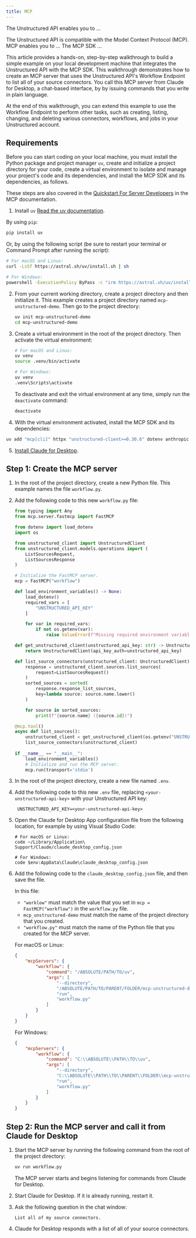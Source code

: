 ```yaml
---
title: MCP
---
```


The Unstructured API enables you to ... 

The Unstructured API is compatible with the Model Context Protocol (MCP). 
MCP enables you to ... 
The MCP SDK ...

This article provides a hands-on, step-by-step walkthrough to build a simple example on your local development machine 
that integrates the Unstructured API with the MCP SDK. This walkthrough demonstrates how to create an MCP server that uses the 
Unstructured API's Workflow Endpoint to list all of your source connectors. You call this MCP server from Claude for Desktop, a chat-based interface, by 
by issuing commands that you write in plain language.

At the end of this walkthrough, you can extend this example to use the Workflow Endpoint to perform other tasks, such as creating, listing, changing, and 
deleting various connectors, workflows, and jobs in your Unstructured account.

## Requirements

Before you can start coding on your local machine, you must install the Python package and project manager `uv`, 
create and initialize a project directory for your code, create a virtual environment to isolate and manage your 
project's code and its dependencies, and install the MCP SDK and its dependencies, as follows.

These steps are also covered in the [Quickstart For Server Developers](https://modelcontextprotocol.io/quickstart/server) in the 
MCP documentation.

1. Install `uv` [Read the uv documentation](https://docs.astral.sh/uv/).

  By using `pip`:

  ```bash
  pip install uv
  ```

  Or, by using the following script (be sure to restart your terminal or Command Prompt after running the script):

  ```bash
  # For macOS and Linux:
  curl -LsSf https://astral.sh/uv/install.sh | sh

  # For Windows:
  powershell -ExecutionPolicy ByPass -c "irm https://astral.sh/uv/install.ps1 | iex"
  ```

2. From your current working directory, create a project directory and then initialize it. This example creates a 
   project directory named `mcp-unstructured-demo`. Then go to the project directory:

   ```bash
   uv init mcp-unstructured-demo
   cd mcp-unstructured-demo
   ```

3. Create a virtual environment in the root of the project directory. Then activate the virtual environment:

   ```bash
   # For macOS and Linux:
   uv venv
   source .venv/bin/activate

   # For Windows:
   uv venv
   .venv\Scripts\activate
   ```

   To deactivate and exit the virtual environment at any time, simply run the `deactivate` command:

   ```bash
   deactivate
   ```

4. With the virtual environment activated, install the MCP SDK and its dependencies:

  ```bash
  uv add "mcp[cli]" httpx "unstructured-client>=0.30.6" dotenv anthropic
  ```

5. [Install Claude for Desktop](https://claude.ai/download).

## Step 1: Create the MCP server

1. In the root of the project directory, create a new Python file. This example names the file `workflow.py`.
2. Add the following code to this new `workflow.py` file:

   ```python
   from typing import Any 
   from mcp.server.fastmcp import FastMCP

   from dotenv import load_dotenv
   import os

   from unstructured_client import UnstructuredClient
   from unstructured_client.models.operations import (
       ListSourcesRequest,
       ListSourcesResponse
   )

   # Initialize the FastMCP server.
   mcp = FastMCP("workflow")

   def load_environment_variables() -> None:
       load_dotenv()
       required_vars = [
           "UNSTRUCTURED_API_KEY"
       ]

       for var in required_vars:
           if not os.getenv(var):
               raise ValueError(f"Missing required environment variable: {var}")

   def get_unstructured_client(unstructured_api_key: str) -> UnstructuredClient:
       return UnstructuredClient(api_key_auth=unstructured_api_key)

   def list_source_connectors(unstructured_client: UnstructuredClient) -> None:
       response = unstructured_client.sources.list_sources(
           request=ListSourcesRequest()
       )
       sorted_sources = sorted(
           response.response_list_sources, 
           key=lambda source: source.name.lower()
       )

       for source in sorted_sources:
           print(f"{source.name} ({source.id})")

   @mcp.tool()
   async def list_sources():
       unstructured_client = get_unstructured_client(os.getenv("UNSTRUCTURED_API_KEY"))
       list_source_connectors(unstructured_client)
       
   if __name__ == "__main__":
       load_environment_variables()
       # Initialize and run the MCP server.
       mcp.run(transport='stdio')
   ```

3. In the root of the project directory, create a new file named `.env`.
4. Add the following code to this new `.env` file, replacing `<your-unstructured-api-key>` with your Unstructured API key:

   ```text
    UNSTRUCTURED_API_KEY=<your-unstructured-api-key>
   ```

5. Open the Claude for Desktop App configuration file from the following location, for example by using Visual Studio Code:

   ```text
   # For macOS or Linux:
   code ~/Library/Application\ Support/Claude/claude_desktop_config.json

   # For Windows:
   code $env:AppData\Claude\claude_desktop_config.json
   ```

6. Add the following code to the `claude_desktop_config.json` file, and then save the file.

   In this file:

   - `"worklow"` must match the value that you set in `mcp = FastMCP("workflow")` in the `workflow.py` file.
   - `mcp_unstructured-demo` must match the name of the project directory that you created.
   - `"workflow.py"` must match the name of the Python file that you created for the MCP server.

   For macOS or Linux:

   ```json
   {
       "mcpServers": {
           "workflow": {
               "command": "/ABSOLUTE/PATH/TO/uv",
               "args": [
                   "--directory",
                   "/ABSOLUTE/PATH/TO/PARENT/FOLDER/mcp-unstructured-demo",
                   "run",
                   "workflow.py"
               ]
           }
       }
   }
   ```

   For Windows:

   ```json
   {
       "mcpServers": {
           "workflow": {
               "command": "C:\\ABSOLUTE\\PATH\\TO\\uv",
               "args": [
                   "--directory",
                   "C:\\ABSOLUTE\\PATH\\TO\\PARENT\\FOLDER\\mcp-unstructured-demo",
                   "run",
                   "workflow.py"
               ]
           }
       }
   }
   ```

## Step 2: Run the MCP server and call it from Claude for Desktop

1. Start the MCP server by running the following command from the root of the project directory:

   ```bash
   uv run workflow.py
   ```

   The MCP server starts and begins listening for commands from Claude for Desktop.

2. Start Claude for Desktop. If it is already running, restart it.
3. Ask the following question in the chat window:

   ```text
   List all of my source connectors.
   ```

4. Claude for Desktop responds with a list of all of your source connectors.
